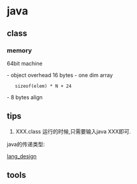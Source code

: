 = java =

== class ==
=== memory ===
64bit machine

- object overhead 16 bytes
- one dim array
    sizeof(elem) * N + 24
- 8 bytes align
== tips ==
# XXX.class 运行的时候,只需要输入java XXX即可.

java的传递类型:

[[lang_design]]

== tools ==
